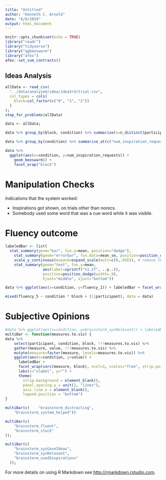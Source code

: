 ```yaml
---
title: "Untitled"
author: "Kenneth C. Arnold"
date: "6/8/2019"
output: html_document
---
```


```r
knitr::opts_chunk$set(echo = TRUE)
library("readr")
library("tidyverse")
library("ggbeeswarm")
library("afex")
afex::set_sum_contrasts()
```

## Ideas Analysis

```r
allData <- read_csv(
  "../data/analyzed/idea/idea3r4/trial.csv",
  col_types = cols(
    block=col_factor(c("0", "1", "2"))
  )
);
stop_for_problems(allData)

data <- allData;
```

```r
data %>% group_by(block, condition) %>% summarise(n=n_distinct(participant))
```

```r
data %>% group_by(condition) %>% summarise_at(c("num_inspiration_requests"), mean)
```

```r
data %>% 
  ggplot(aes(x=condition, y=num_inspiration_requests)) +
    geom_beeswarm() +
    facet_wrap("block")
```

# Manipulation Checks

Indications that the system worked:

- Inspirations got shown, on trials other than norecs.
- Somebody used some word that was a cue word while it was visible.


# Fluency outcome


```r
labeledBar <- list(
  stat_summary(geom="bar", fun.y=mean, position="dodge"),
    stat_summary(geom="errorbar", fun.data=mean_se, position=position_dodge(width=.9), width=.4),
    scale_y_continuous(expand=expand_scale(mult=c(0,.05))), # remove the extra spacing at 0
    stat_summary(geom="text", fun.y=mean,
                 aes(label=sprintf("%1.2f", ..y..)),
                 position=position_dodge(width=.9),
                 hjust="middle", vjust="bottom"))

data %>% ggplot(aes(x=condition, y=fluency_2)) + labeledBar + facet_wrap("block")
```

```r
mixed(fluency_5 ~ condition * block + (1|participant), data = data)
```

# Subjective Opinions

```r
#data %>% ggplot(aes(x=condition, y=brainstorm_sysRelevant)) + labeledBar + facet_wrap("block")
multiBar <- function(measures.to.vis) {
data %>%
    select(participant, condition, block, !!!measures.to.vis) %>%
    gather(measure, value, !!!measures.to.vis) %>%
    mutate(measure=factor(measure, levels=measures.to.vis)) %>%
    ggplot(aes(x=condition, y=value)) +
      labeledBar +
      facet_wrap(vars(measure, block), ncol=3, scales="free", strip.position="top") +
      labs(x="xlabel", y="") +
      theme(
        strip.background = element_blank(),
        panel.spacing.y = unit(2, "lines"),
        axis.line.x = element_blank(),
        legend.position = "bottom")
}

multiBar(c(    "brainstorm_distracting",
    "brainstorm_system_helped"))
```

```r
multiBar(c(
    "brainstorm_fluent",
    "brainstorm_stuck"
));
```

```r
multiBar(c(
    "brainstorm_sysGaveIdeas",
    "brainstorm_sysRelevant",
    "brainstorm_usedInspirations"
  ));
```

For more details on using R Markdown see <http://rmarkdown.rstudio.com>.
